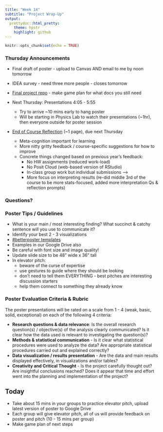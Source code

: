 ```yaml
---
title: "Week 14"
subtitle: "Project Wrap-Up"
output: 
  prettydoc::html_pretty:
    theme: hpstr
    highlight: github
---
```


```r
knitr::opts_chunk$set(echo = TRUE)
```



### Thursday Announcements

-   Final draft of poster - upload to Canvas AND email to me by noon tomorrow

-   IDEA survey - need three more people - closes tomorrow

-   [Final project repo](https://canvas.apu.edu/courses/55797/assignments/997114) - make game plan for what docs you still need

-   Next Thursday: Presentations 4:05 - 5:55
    + Try to arrive \~10 mins early to hang poster
    + Will be starting in Physics Lab to watch their presentations (~1hr), then everyone outside for poster session
- [End of Course Reflection](https://canvas.apu.edu/courses/55797/assignments/997098) (\~1 page), due next Thursday
    + Meta-cognition important for learning
    + More nitty gritty feedback / course-specific suggestions for how to improve
    + Concrete things changed based on previous year's feedback:
      -   No HW assignments (reduced work-load)
      -   No Posit Cloud (web-based version of RStudio)
      -   In-class group work but individual submissions -->
      -   More focus on interpreting results (re-did middle 3rd of the course to be more stats-focused, added more interpretation Qs & reflection prompts) 

### Questions?

### Poster Tips / Guidelines

-   What is your main / most interesting finding? What succinct & catchy sentence will you use to communicate it?
-   Identify your best 2 - 3 visualizations
-   [#betterposter templates](https://osf.io/ef53g/)
-   Examples in our Google Drive also
-   Be careful with font size and image quality!
-   Update slide size to be 48" wide x 36" tall
-   In elevator pitch:
    -   beware of the curse of expertise
    -   use gestures to guide where they should be looking
    -   don't need to tell them EVERYTHING - best pitches are interesting discussion starters
    -   help them connect to something they already know

### Poster Evaluation Criteria & Rubric

The poster presentations will be rated on a scale from 1 - 4 (weak, basic, solid, exceptional) on each of the following 4 criteria:

-   **Research questions & data relevance**: Is the overall research question(s) / objective(s) of the analysis clearly communicated? Is it clear how the data used is relevant to investigating the question(s)?
-   **Methods & statistical communication** - Is it clear what statistical procedures were used to analyze the data? Are appropriate statistical procedures carried out and explained correctly?
-   **Data visualization / results presentation** - Are the data and main results displayed effectively, in visualizations and/or tables?
-   **Creativity and Critical Thought** - Is the project carefully thought out? Are insightful conclusions reached? Does it appear that time and effort went into the planning and implementation of the project?

## Today

- Take about 15 mins in your groups to practice elevator pitch, upload latest version of poster to Google Drive
- Each group will give elevator pitch, all of us will provide feedback on poster and pitch (10 - 15 mins per group)
- Make game plan of next steps


